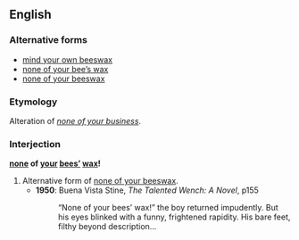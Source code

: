 ==English==

===Alternative forms===
* [[mind your own beeswax]]
* [[none of your bee's wax|none of your bee’s wax]]
* [[none of your beeswax]]

===Etymology===
Alteration of ''[[none of your business]]''.

===Interjection===
'''[[none]] of [[your]] [[bees]][['|’]] [[wax]]!'''

# Alternative form of [[none of your beeswax]].
#* '''1950''': Buena Vista Stine, ''The Talented Wench: A Novel'', p155
#*: “None of your bees’ wax!” the boy returned impudently. But his eyes blinked with a funny, frightened rapidity. His bare feet, filthy beyond description…